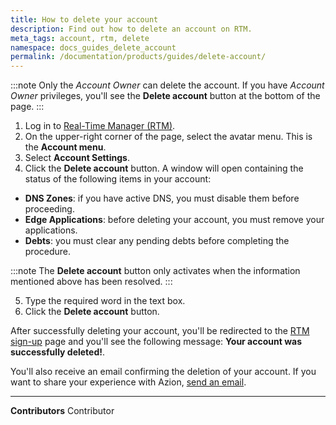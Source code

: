 ```yaml
---
title: How to delete your account
description: Find out how to delete an account on RTM.
meta_tags: account, rtm, delete
namespace: docs_guides_delete_account
permalink: /documentation/products/guides/delete-account/
---
```


:::note
Only the *Account Owner* can delete the account. If you have *Account Owner* privileges, you'll see the **Delete account** button at the bottom of the page.
:::

1. Log in to [Real-Time Manager (RTM)](https://console.azion.com/).
2. On the upper-right corner of the page, select the avatar menu. This is the **Account menu**.
3. Select **Account Settings**.
4. Click the **Delete account** button. A window will open containing the status of the following items in your account:

- **DNS Zones**: if you have active DNS, you must disable them before proceeding.
- **Edge Applications**: before deleting your account, you must remove your applications.
- **Debts**: you must clear any pending debts before completing the procedure.

:::note
The **Delete account** button only activates when the information mentioned above has been resolved.
:::

5. Type the required word in the text box.
6. Click the **Delete account** button.

After successfully deleting your account, you'll be redirected to the [RTM sign-up](https://console.azion.com/signup/) page and you'll see the following message: **Your account was successfully deleted!**.

You'll also receive an email confirming the deletion of your account. If you want to share your experience with Azion, [send an email](mailto:feedback@azion.com).



---


**Contributors** <ContributorList>Contributor</ContributorList>

